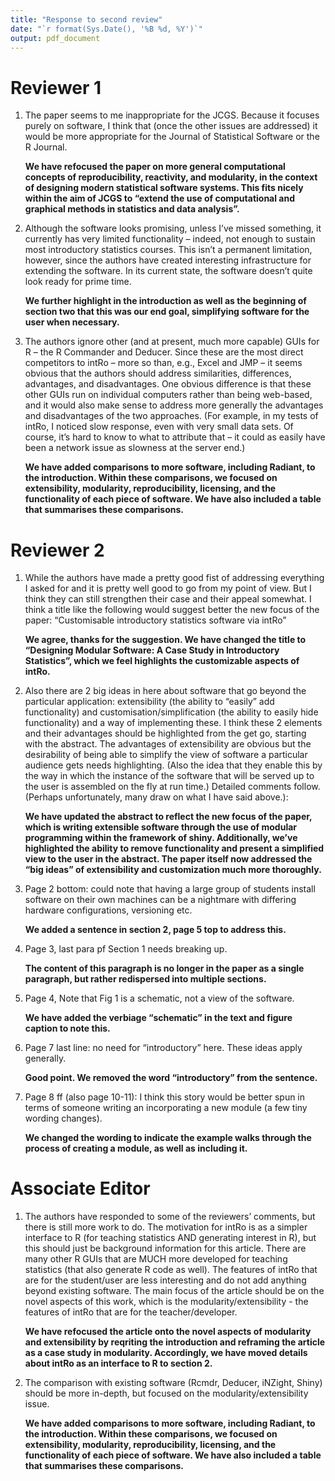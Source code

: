 ```yaml
---
title: "Response to second review"
date: "`r format(Sys.Date(), '%B %d, %Y')`"
output: pdf_document
---
```


# Reviewer 1

(1) The paper seems to me inappropriate for the JCGS. Because it focuses purely on software, I think that (once the other issues are addressed) it would be more appropriate for the Journal of Statistical Software or the R Journal.

    **We have refocused the paper on more general computational concepts of reproducibility, reactivity, and modularity, in the context of designing modern statistical software systems. This fits nicely within the aim of JCGS to "extend the use of computational and graphical methods in statistics and data analysis".**

(2) Although the software looks promising, unless I've missed something, it currently has very limited functionality -- indeed, not enough to sustain most introductory statistics courses. This isn't a permanent limitation, however, since the authors have created interesting infrastructure for extending the software. In its current state, the software doesn't quite look ready for prime time.

    **We further highlight in the introduction as well as the beginning of section two that this was our end goal, simplifying software for the user when necessary.**

(3) The authors ignore other (and at present, much more capable) GUIs for R -- the R Commander and Deducer. Since these are the most direct competitors to intRo -- more so than, e.g., Excel and JMP -- it seems obvious that the authors should address similarities, differences, advantages, and disadvantages. One obvious difference is that these other GUIs run on individual computers rather than being web-based, and it would also make sense to address more generally the advantages and disadvantages of the two approaches. (For example, in my tests of intRo, I noticed slow response, even with very small data sets. Of course, it's hard to know to what to attribute that -- it could as easily have been a network issue as slowness at the server end.)

    **We have added comparisons to more software, including Radiant, to the introduction. Within these comparisons, we focused on extensibility, modularity, reproducibility, licensing, and the functionality of each piece of software. We have also included a table that summarises these comparisons.**

# Reviewer 2

(1) While the authors have made a pretty good fist of addressing everything I asked for and it is pretty
well good to go from my point of view. But I think they can still strengthen their case and their appeal somewhat. I think a title like the following would suggest better the new focus of the paper:
"Customisable introductory statistics software via intRo"

    **We agree, thanks for the suggestion. We have changed the title to "Designing Modular Software: A Case Study in Introductory Statistics", which we feel highlights the customizable aspects of intRo.**

(3) Also there are 2 big ideas in here about software that go beyond the particular application:
extensibility (the ability to “easily” add functionality) and customisation/simplification (the ability to
easily hide functionality) and a way of implementing these. I think these 2 elements and their
advantages should be highlighted from the get go, starting with the abstract. The advantages of
extensibility are obvious but the desirability of being able to simplify the view of software a
particular audience gets needs highlighting. (Also the idea that they enable this by the way in which
the instance of the software that will be served up to the user is assembled on the fly at run time.)
Detailed comments follow. (Perhaps unfortunately, many draw on what I have said above.):

    **We have updated the abstract to reflect the new focus of the paper, which is writing extensible software through the use of modular programming within the framework of shiny. Additionally, we've highlighted the ability to remove functionality and present a simplified view to the user in the abstract. The paper itself now addressed the "big ideas" of extensibility and customization much more thoroughly.**

(4) Page 2 bottom: could note that having a large group of students install software on their own
machines can be a nightmare with differing hardware configurations, versioning etc.

    **We added a sentence in section 2, page 5 top to address this.**

(5) Page 3, last para pf Section 1 needs breaking up.

    **The content of this paragraph is no longer in the paper as a single paragraph, but rather redispersed into multiple sections.**

(6) Page 4, Note that Fig 1 is a schematic, not a view of the software.

    **We have added the verbiage "schematic" in the text and figure caption to note this.**

(7) Page 7 last line: no need for “introductory” here. These ideas apply generally.

    **Good point. We removed the word "introductory" from the sentence.**

(8) Page 8 ff (also page 10-11): I think this story would be better spun in terms of someone writing an
incorporating a new module (a few tiny wording changes).

    **We changed the wording to indicate the example walks through the process of creating a module, as well as including it.**

# Associate Editor

(1) The authors have responded to some of the reviewers' comments, but there is still more work to do. The motivation for intRo is as a simpler interface to R (for teaching statistics AND generating interest in R), but this should just be background information for this article.  There are many other R GUIs that are MUCH more developed for teaching statistics (that also generate R code as well).  The features of intRo that are for the student/user are less interesting and do not add anything beyond existing software. The main focus of the article should be on the novel aspects of this work, which is the modularity/extensibility - the features of intRo that are for the teacher/developer.

    **We have refocused the article onto the novel aspects of modularity and extensibility by reqriting the introduction and reframing the article as a case study in modularity. Accordingly, we have moved details about intRo as an interface to R to section 2.**

(2) The comparison with existing software (Rcmdr, Deducer, iNZight, Shiny) should be more in-depth, but focused on the modularity/extensibility issue.

    **We have added comparisons to more software, including Radiant, to the introduction. Within these comparisons, we focused on extensibility, modularity, reproducibility, licensing, and the functionality of each piece of software. We have also included a table that summarises these comparisons.**

